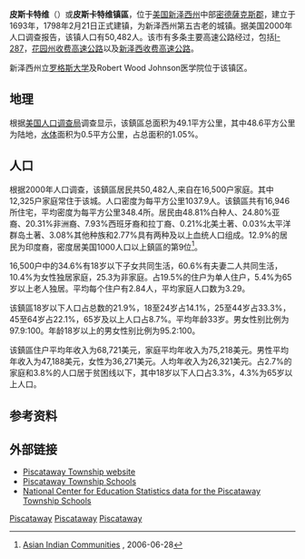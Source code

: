 {{noteTA
|1=zh:新澤西;zh-hans:新泽西;zh-hk:新澤西;zh-sg:新泽西;zh-tw:紐澤西;
|d1=中国大陆：新泽西；台灣：紐澤西；香港：新澤西；新加坡、马来西亚：新泽西
|2=zh:郡;zh-hans:县;zh-hk:縣;zh-tw:郡;
|d2=中国大陆：县；台灣：郡；香港：縣
}}
{{Infobox settlement
|name = 皮斯卡特维
|native_name = Piscataway
|official_name   = Township of Piscataway
|settlement_type = {{le|鎮區 (新澤西州)|Township (New Jersey)|鎮區}}
|other_name =
|nickname   =
|motto  = "A Proud Diversified Community"
|image_skyline   = Onderdonk-Bonham House, south elevation, Road Up Raritan.jpg
|imagesize  =
|image_caption   = 約翰·安德多克舍（John Onderdonk house）
|image_flag =
|image_seal =
|image_map  = Piscataway-twp-nj.png
|mapsize = 250x200px
|map_caption  = 皮斯卡特维鎮區在密德薩克斯郡的位置（粉色區塊）
|image_map1 = Census_Bureau_map_of_Piscataway_Township,_New_Jersey.png
|mapsize1   = 250x200px
|map_caption1 = 人口普查局的皮斯卡特维鎮區地圖
|subdivision_type = [[世界政區索引|國家]]
|subdivision_type1   = [[美国州份|州]]
|subdivision_name = {{nowrap|{{flag|United States}}}}
|subdivision_name1   = {{flag|New Jersey}}
|subdivision_type2   = [[新泽西州行政区划|縣]]
|subdivision_name2   = [[密德薩克斯郡_(紐澤西州)|密德薩克斯郡]]
|government_type = Faulkner Act Mayor-Council
|government_footnotes  = <ref name=DataBook>''2012 New Jersey Legislative District Data Book'', Rutgers University Edward J. Bloustein School of Planning and Public Policy, March 2013, p. 81.</ref>
|governing_body  = 鎮區委員會
|leader_title = 市长
|leader_name  = Brian C. Wahler（任期至2016年12月31日結束）<ref>[http://www.state.nj.us/dca/home/20151020mayors.pdf 2015 New Jersey Mayors Directory], New Jersey Department of Community Affairs, as of 2015-10-20. Accessed 2015-11-14. As of date accessed, the source incorrectly lists a term-end year of 2015.</ref>
|leader_title1   = Clerk
|leader_name1 = Melissa A. Seader<ref>[http://www.piscatawaynj.org/township-clerk Township Clerk] {{Wayback|url=http://www.piscatawaynj.org/township-clerk |date=20150704033155 }}, Township of Piscataway. Accessed 2012-10-03.</ref>
|established_title   = 設立
|established_date = 1693年10月31日
|established_title2  = [[市法團|設鎮]]
|established_date2   = 1798年2月21日
|area_footnotes  = <ref name=CensusArea>[http://www2.census.gov/geo/docs/maps-data/data/gazetteer/county_sub_list_34.txt 2010 Census Gazetteer Files: New Jersey County Subdivisions], [[美国人口调查局|美国人口调查局]]. Accessed 2015-05-21.</ref>
|area_magnitude  =
|area_total_km2  = 49.286
|area_land_km2   = 48.782
|area_water_km2  =  0.504
|area_total_sq_mi = 19.029
|area_land_sq_mi = 18.835
|area_water_sq_mi =  0.194
|area_water_percent  =  1.02
|area_rank  = 第149名（全州566鎮區）<br>第7名（全縣25鎮區）<ref name=CensusArea/>
|population_as_of = [[2010年美國人口普查|2010]]
|population_footnotes  = <ref name=Census2010>[http://factfinder.census.gov/bkmk/table/1.0/en/DEC/10_DP/DPDP1/0600000US3402359010 DP-1 - Profile of General Population and Housing Characteristics: 2010 for Piscataway township, Middlesex County, New Jersey], [[美国人口调查局|美国人口调查局]]. Accessed 2012-10-02.</ref><ref name=Districts2011>[http://www.njelections.org/2011-legislative-districts/towns-district.pdf#page=8 Municipalities Grouped by 2011-2020 Legislative Districts], New Jersey Department of State, p. 8. Accessed 2013-01-06.</ref><ref name=LWD2010>[http://lwd.dol.state.nj.us/labor/lpa/census/2010/dp/dp1_mid/piscataway1.pdf Profile of General Demographic Characteristics: 2010 for Piscataway township] {{Wayback|url=http://lwd.dol.state.nj.us/labor/lpa/census/2010/dp/dp1_mid/piscataway1.pdf |date=20140827072041 }}, New Jersey Department of Labor and Workforce Development. Accessed 2012-10-02.</ref>
|population_total = 56044
|population_rank = 第26名（全州566鎮區）<br>第4名（全縣25鎮區）<ref name=GCTPH1NJ2010>[http://factfinder.census.gov/bkmk/table/1.0/en/DEC/10_SF1/GCTPH1.ST16/0400000US34 GCT-PH1 Population, Housing Units, Area, and Density: 2010 - State -- County Subdivision from the 2010 Census Summary File 1 for New Jersey], [[美国人口调查局|美国人口调查局]]. Accessed 2012-10-02.</ref>
|population_density_km2   = auto
|population_density_sq_mi = 2975.5
|population_density_rank  = 第216名（全州566鎮區）<br>第16名（全縣25鎮區）<ref name=GCTPH1NJ2010/>
|population_est  = 58982
|pop_est_as_of   = 2014
|pop_est_footnotes   = <ref name=PopEst>[http://factfinder.census.gov/bkmk/table/1.0/en/PEP/2014/PEPANNRES/0400000US34.06100 PEPANNRES - Annual Estimates of the Resident Population: 2010-04-01 to 2014-07-01 - 2014 Population Estimates for New Jersey municipalities], [[United_States_Census_Bureau|United States Census Bureau]]. Accessed 2015-05-21.</ref>
|timezone   = [[北美东部时区|EST]]
|utc_offset = -5
|timezone_DST = [[北美东部时区|EDT]]
|utc_offset_DST  = -4
|elevation_footnotes = <ref>{{Gnis|882167|Township of Piscataway}}, [[地名信息系统|地名信息系统]]. Accessed 2013-03-11.</ref>
|elevation_m  =
|elevation_ft = 52
|coordinates_type = region:US_type:city
|coordinates_region  = US-NJ
|coordinates_display = inline,title
|coordinates_footnotes = <ref name=CensusArea/><ref name="GR1">[http://www.census.gov/geo/www/gazetteer/gazette.html US Gazetteer files: 2010, 2000, and 1990], [[美国人口调查局|美国人口调查局]]. Accessed 2014-09-04.</ref>
|latd = 40.54564
|longd  = -74.460817
|postal_code_type = [[美國郵區編號|郵區編號]]
|postal_code  = 08854、08855<ref>[http://tools.usps.com/go/ZipLookupResultsAction!input.action?resultMode=0&city=piscataway&state=NJ Look Up a ZIP Code for Piscataway, NJ], [[美國郵政署|美國郵政署]]. Accessed 2012-10-02.</ref><ref>[http://www.state.nj.us/infobank/njzips.htm Zip Codes], State of [[新泽西州|新泽西州]]. Accessed 2013-11-24.</ref>
|area_code  = 732、908<ref>[http://www.area-codes.com/search.asp?frmNPA=&frmNXX=&frmState=NJ&frmCounty=Middlesex&frmCity=Piscataway Area Code Lookup - NPA NXX for Piscataway, NJ], Area-Codes.com. Accessed 2013-11-24.</ref>
|blank_name = [[聯邦資料處理標準|FIPS]]
|blank_info = 3402359010<ref name=CensusArea/><ref name="GR3">[http://geonames.usgs.gov US Board on Geographic Names], [[美國地質調查局|美國地質調查局]]. Accessed 2014-09-04.</ref><ref>[http://mcdc2.missouri.edu/webrepts/commoncodes/ccc_nj.html A Cure for the Common Codes: New Jersey], Missouri Census Data Center. Accessed 2012-10-03.</ref>
|blank1_name  = [[地名信息系统|GNIS]] ID
|blank1_info  = 0882167<ref name=CensusArea/><ref name="GR3" />
|website = {{URL|http://www.piscatawaynj.org}}
|footnotes  =
}}

'''皮斯卡特维'''（{{lang-en|'''Piscataway Township'''}}）或'''皮斯卡特维镇區'''，位于[[美国|美国]][[新泽西州|新泽西州]]中部[[密德薩克斯郡_(纽泽西州)|密德薩克斯郡]]，建立于1693年，1798年2月21日正式建镇，为新泽西州第五古老的城镇。据美国2000年人口调查报告，该镇人口有50,482人。该市有多条主要高速公路经过，包括[[I-287|I-287]]，[[花园州收费高速公路|花园州收费高速公路]]以及[[紐澤西收費高速公路|新泽西收费高速公路]]。

新泽西州立[[罗格斯大学|罗格斯大学]]及Robert Wood Johnson医学院位于该镇区。

==地理==
根据[[美国人口调查局|美国人口调查局]]调查显示，该鎮區总面积为49.1平方公里，其中48.6平方公里为陆地，[[水体|水体]]面积为0.5平方公里，占总面积的1.05%。

==人口==
根据2000年人口调查，该鎮區居民共50,482人,来自在16,500户家庭。其中12,325户家庭常住于该城。人口密度为每平方公里1037.9人。该鎮區共有16,946所住宅，平均密度为每平方公里348.4所。居民由48.81%白种人、24.80%亚裔、20.31%非洲裔、7.93%西班牙裔和拉丁裔、0.21%北美土著、0.03%太平洋群岛土著、3.08%其他种族和2.77%具有两种及以上血统人口组成。12.9%的居民为印度裔，密度居美国1000人口以上鎮區的第9位<ref>[http://www.epodunk.com/ancestry/Asian-Indian.html Asian Indian Communities] {{Wayback|url=http://www.epodunk.com/ancestry/Asian-Indian.html |date=20120615091254 }}, 2006-06-28</ref>。

16,500户中的34.6%有18岁以下子女共同生活，60.6%有夫妻二人共同生活，10.4%为女性独居家庭，25.3为非家庭。占19.5%的住户为单人住户，5.4%为65岁以上老人独居。平均每个住户有2.84人，平均家庭人口数为3.29。

该鎮區18岁以下人口占总数的21.9%，18至24岁占14.1%，25至44岁占33.3%，45至64岁占22.1%，65岁及以上人口占8.7%。平均年龄33岁。男女性别比例为97.9:100。年龄18岁以上的男女性别比例为95.2:100。

该鎮區住户平均年收入为68,721美元，家庭平均年收入为75,218美元。男性平均年收入为47,188美元，女性为36,271美元。人均年收入为26,321美元。占2.7%的家庭和3.8%的人口居于贫困线以下，其中18岁以下人口占3.3%，4.3%为65岁以上人口。

==参考资料==
{{reflist}}

==外部链接==
*[http://www.piscatawaynj.org/ Piscataway Township website] {{Wayback|url=http://www.piscatawaynj.org/ |date=20070117012210 }}
*[http://www.piscatawayschools.org Piscataway Township Schools] {{Wayback|url=http://www.piscatawayschools.org/ |date=20200723123922 }}
*[http://nces.ed.gov/ccd/schoolsearch/school_list.asp?Search=1&DistrictID=3413050 National Center for Education Statistics data for the Piscataway Township Schools] {{Wayback|url=http://nces.ed.gov/ccd/schoolsearch/school_list.asp?Search=1&DistrictID=3413050 |date=20070312021842 }}

<!--{{密德薩克斯縣 (新澤西州)}}-->

[[Category:新澤西州城市|Piscataway]]
[[Category:密德薩克斯縣鎮區_(新澤西州)|Piscataway]]
[[Category:新澤西州鎮區|Piscataway]]